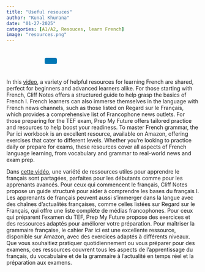 ```yaml
---
title: "Useful resouces"
author: "Kunal Khurana"
date: "01-27-2025"
categories: [A1/A2, Resouces, learn French]
image: "resources.png"
---
```


<div style="text-align: left; padding: 10px;">
  <a href="mailto:info@frenchwithkunal.ca" target="_blank" style="margin: 0 10px; color: #000;"><i class="fas fa-envelope fa-lg"></i></a>
  <a href="https://www.instagram.com/kunal.khurana7" target="_blank" style="margin: 0 10px; color: #E1306C;"><i class="fab fa-instagram fa-lg"></i></a>
  <a href="https://frenchwithkunal.ca" target="_blank" style="margin: 0 10px; color: #0077b5;"><i class="fas fa-globe fa-lg"></i></a>
  <a href="https://whatsapp.com/channel/0029Vb57n2e7dmegpjYpyi3V" target="_blank" style="margin: 0 10px; color: #25D366;"><i class="fab fa-whatsapp fa-lg"></i></a>
  <button onclick="copyLink()" style="background-color: #0077b5; color: white; padding: 8px 16px; border: none; border-radius: 4px; cursor: pointer; margin-left: 10px;">
    <i class="fas fa-copy"></i> 
  </button>
  <span id="copy-message" style="margin-left: 10px; color: green; display: none;">Link copied!</span>
</div>

<script>
  function copyLink() {
    // Get the current page URL
    const url = window.location.href;
    
    // Copy the URL to the clipboard
    navigator.clipboard.writeText(url).then(() => {
      // Show a confirmation message
      const message = document.getElementById("copy-message");
      message.style.display = "inline";
      setTimeout(() => {
        message.style.display = "none";
      }, 2000); // Hide the message after 2 seconds
    });
  }
</script>



::: { .content-visible when-profile="english"}

In this [video](https://www.youtube.com/watch?v=_mYxA82FvAs&t=13s), a variety of helpful resources for learning French are shared, perfect for beginners and advanced learners alike. For those starting with French, Cliff Notes offers a structured guide to help grasp the basics of French I. French learners can also immerse themselves in the language with French news channels, such as those listed on Regard sur le Français, which provides a comprehensive list of Francophone news outlets. For those preparing for the TEF exam, Prep My Future offers tailored practice and resources to help boost your readiness. To master French grammar, the Par ici workbook is an excellent resource, available on Amazon, offering exercises that cater to different levels. Whether you're looking to practice daily or prepare for exams, these resources cover all aspects of French language learning, from vocabulary and grammar to real-world news and exam prep.

:::

::: { .content-visible when-profile="french"}

Dans [cette vidéo](https://www.youtube.com/watch?v=_mYxA82FvAs&t=13s), une variété de ressources utiles pour apprendre le français sont partagées, parfaites pour les débutants comme pour les apprenants avancés. Pour ceux qui commencent le français, Cliff Notes propose un guide structuré pour aider à comprendre les bases du français I. Les apprenants de français peuvent aussi s'immerger dans la langue avec des chaînes d'actualités françaises, comme celles listées sur Regard sur le Français, qui offre une liste complète de médias francophones. Pour ceux qui préparent l'examen du TEF, Prep My Future propose des exercices et des ressources adaptés pour améliorer votre préparation. Pour maîtriser la grammaire française, le cahier Par ici est une excellente ressource, disponible sur Amazon, avec des exercices adaptés à différents niveaux. Que vous souhaitiez pratiquer quotidiennement ou vous préparer pour des examens, ces ressources couvrent tous les aspects de l'apprentissage du français, du vocabulaire et de la grammaire à l'actualité en temps réel et la préparation aux examens.


:::


